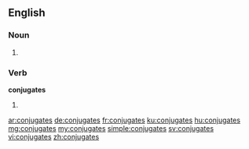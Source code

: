 ==English==

===Noun===
{{head|en}}

# {{plural of|conjugate}}

===Verb===
'''conjugates'''

# {{en-third-person singular of|conjugate}}

[[ar:conjugates]]
[[de:conjugates]]
[[fr:conjugates]]
[[ku:conjugates]]
[[hu:conjugates]]
[[mg:conjugates]]
[[my:conjugates]]
[[simple:conjugates]]
[[sv:conjugates]]
[[vi:conjugates]]
[[zh:conjugates]]